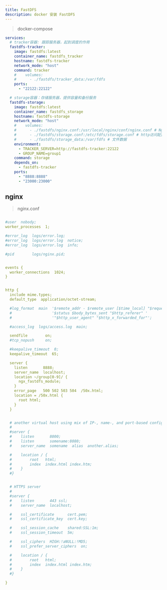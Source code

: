```yaml
---
title: FastDFS
description: docker 安装 FastDFS
---
```

> docker-compose
```yaml
services:
  # tracker容器: 跟踪服务器，起到调度的作用
  fastdfs-tracker:
    image: fastdfs:latest
    container_name: fastdfs_tracker
    hostname: fastdfs-tracker
    network_mode: "host"
    command: tracker
    #    volumes:
    #      - ./fastdfs/tracker_data:/var/fdfs
    ports:
      - "22122:22122"

  # storage容器：存储服务器，提供容量和备份服务
  fastdfs-storage:
    image: fastdfs:latest
    container_name: fastdfs_storage
    hostname: fastdfs-storage
    network_mode: "host"
    #    volumes:
    #      - ./fastdfs/nginx.conf:/usr/local/nginx/conf/nginx.conf # Nginx配置文件
    #      - ./fastdfs/storage.conf:/etc/fdfs/storage.conf # http访问配置
    #      - ./fastdfs/storage_data:/var/fdfs # 文件数据
    environment:
      - TRACKER_SERVER=http://fastdfs-tracker:22122
      - GROUP_NAME=group1
    command: storage
    depends_on:
      - fastdfs-tracker
    ports:
      - "8888:8888"
      - "23000:23000"

```

## nginx
> nginx.conf
```yaml

#user  nobody;
worker_processes  1;

#error_log  logs/error.log;
#error_log  logs/error.log  notice;
#error_log  logs/error.log  info;

#pid        logs/nginx.pid;


events {
  worker_connections  1024;
}


http {
  include mime.types;
  default_type  application/octet-stream;

  #log_format  main  '$remote_addr - $remote_user [$time_local] "$request" '
  #                  '$status $body_bytes_sent "$http_referer" '
  #                  '"$http_user_agent" "$http_x_forwarded_for"';

  #access_log  logs/access.log  main;

  sendfile        on;
  #tcp_nopush     on;

  #keepalive_timeout  0;
  keepalive_timeout  65;

  server {
    listen       8888;
    server_name  localhost;
    location ~/group[0-9]/ {
      ngx_fastdfs_module;
    }
    error_page   500 502 503 504  /50x.html;
    location = /50x.html {
      root html;
    }
  }


  # another virtual host using mix of IP-, name-, and port-based configuration
  #
  #server {
  #    listen       8000;
  #    listen       somename:8080;
  #    server_name  somename  alias  another.alias;

  #    location / {
  #        root   html;
  #        index  index.html index.htm;
  #    }
  #}


  # HTTPS server
  #
  #server {
  #    listen       443 ssl;
  #    server_name  localhost;

  #    ssl_certificate      cert.pem;
  #    ssl_certificate_key  cert.key;

  #    ssl_session_cache    shared:SSL:1m;
  #    ssl_session_timeout  5m;

  #    ssl_ciphers  HIGH:!aNULL:!MD5;
  #    ssl_prefer_server_ciphers  on;

  #    location / {
  #        root   html;
  #        index  index.html index.htm;
  #    }
  #}

}

```


<LinkCard title="使用文档" href="../readme" />

